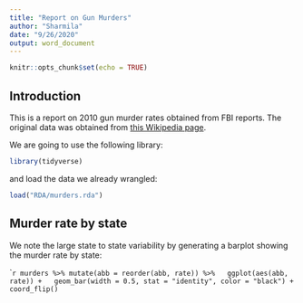 ```yaml
---
title: "Report on Gun Murders"
author: "Sharmila"
date: "9/26/2020"
output: word_document
---
```


```r
knitr::opts_chunk$set(echo = TRUE)
```
## Introduction

This is a report on 2010 gun murder rates obtained from FBI reports. The original data was obtained from [this Wikipedia page](https://en.wikipedia.org/wiki/Murder_in_the_United_States_by_state).


We are going to use the following library:

```r
library(tidyverse)
```

and load the data we already wrangled:
```r
load("RDA/murders.rda")
```

## Murder rate by state 

We note the large state to state variability by generating a barplot showing the murder rate by state:

````r
murders %>% mutate(abb = reorder(abb, rate)) %>%
  ggplot(aes(abb, rate)) +
  geom_bar(width = 0.5, stat = "identity", color = "black") +
  coord_flip()
```


